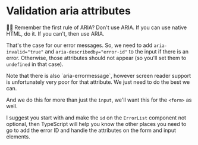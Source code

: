 # Validation aria attributes

👨‍💼 Remember the first rule of ARIA? Don't use ARIA. If you can use native HTML,
do it. If you can't, then use ARIA.

That's the case for our error messages. So, we need to add `aria-invalid="true"`
and `aria-describedby="error-id"` to the input if there is an error. Otherwise,
those attributes should not appear (so you'll set them to `undefined` in that
case).

<callout-info class="aside">
	Note that there is also `aria-errormessage`, however screen reader support is
	unfortunately very poor for that attribute. We just need to do the best we
	can.
</callout-info>

And we do this for more than just the `input`, we'll want this for the `<form>`
as well.

I suggest you start with <InlineFile file="app/utils/forms.tsx" line="16" /> and
make the `id` on the `ErrorList` component not optional, then TypeScript will
help you know the other places you need to go to add the error ID and handle the
attributes on the form and input elements.
